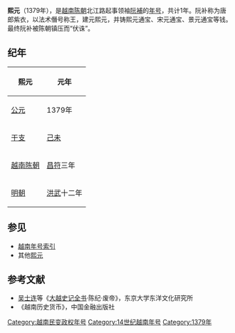 {{Eranamebox|年号=熙元
|起讫时间= 1379年
|政权= 
|帝王=[[阮補|阮補]]
|历时= 1年
|timeline=
|说明=
}}
'''熙元'''（1379年），是[[越南|越南]][[越南陈朝|陈朝]]北江路起事领袖[[阮補|阮補]]的[[年号|年号]]，共计1年。阮补称为唐郎紫衣，以法术僭号称王，建元熙元，并铸熙元通宝、宋元通宝、景元通宝等钱。最终阮补被陈朝镇压而“伏诛”。

==纪年==

{| class="wikitable"  style="text-align:center"
!熙元||元年
|-
![[公元纪年|公元]]
|1379年
|-
![[干支纪年|干支]]
|[[己未|己未]]
|-
![[越南陈朝|越南陈朝]]
|[[昌符|昌符]]三年
|-
![[明朝|明朝]]
|[[洪武|洪武]]十二年
|}

==参见==
*[[越南年号索引|越南年号索引]]
*其他[[熙元|熙元]]

==参考文献==
*[[吴士连|吴士连]]等《[[大越史记全书|大越史记全书]]·陈纪·废帝》，东京大学东洋文化研究所
*《越南历史货币》，中国金融出版社
{{越南年號}}
[[Category:越南民变政权年号|Category:越南民变政权年号]]
[[Category:14世纪越南年号|Category:14世纪越南年号]]
[[Category:1379年|Category:1379年]]